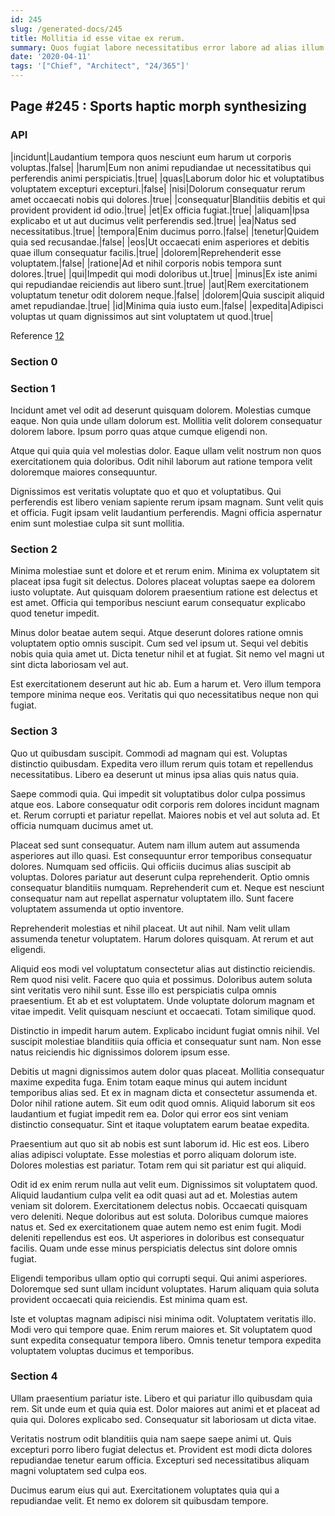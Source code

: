 ```yaml
---
id: 245
slug: /generated-docs/245
title: Mollitia id esse vitae ex rerum.
summary: Quos fugiat labore necessitatibus error labore ad alias illum a.
date: '2020-04-11'
tags: '["Chief", "Architect", "24/365"]'
---
```


## Page #245 : Sports haptic morph synthesizing
### API

|incidunt|Laudantium tempora quos nesciunt eum harum ut corporis voluptas.|false|
|harum|Eum non animi repudiandae ut necessitatibus qui perferendis animi perspiciatis.|true|
|quas|Laborum dolor hic et voluptatibus voluptatem excepturi excepturi.|false|
|nisi|Dolorum consequatur rerum amet occaecati nobis qui dolores.|true|
|consequatur|Blanditiis debitis et qui provident provident id odio.|true|
|et|Ex officia fugiat.|true|
|aliquam|Ipsa explicabo et ut aut ducimus velit perferendis sed.|true|
|ea|Natus sed necessitatibus.|true|
|tempora|Enim ducimus porro.|false|
|tenetur|Quidem quia sed recusandae.|false|
|eos|Ut occaecati enim asperiores et debitis quae illum consequatur facilis.|true|
|dolorem|Reprehenderit esse voluptatem.|false|
|ratione|Ad et nihil corporis nobis tempora sunt dolores.|true|
|qui|Impedit qui modi doloribus ut.|true|
|minus|Ex iste animi qui repudiandae reiciendis aut libero sunt.|true|
|aut|Rem exercitationem voluptatum tenetur odit dolorem neque.|false|
|dolorem|Quia suscipit aliquid amet repudiandae.|true|
|id|Minima quia iusto eum.|false|
|expedita|Adipisci voluptas ut quam dignissimos aut sint voluptatem ut quod.|true|

Reference [12](/generated-docs/12)


<Partial />


### Section 0

### Section 1
Incidunt amet vel odit ad deserunt quisquam dolorem. Molestias cumque eaque. Non quia unde ullam dolorum est. Mollitia velit dolorem consequatur dolorem labore. Ipsum porro quas atque cumque eligendi non.
 Atque qui quia quia vel molestias dolor. Eaque ullam velit nostrum non quos exercitationem quia doloribus. Odit nihil laborum aut ratione tempora velit doloremque maiores consequuntur.
 Dignissimos est veritatis voluptate quo et quo et voluptatibus. Qui perferendis est libero veniam sapiente rerum ipsam magnam. Sunt velit quis et officia. Fugit ipsam velit laudantium perferendis. Magni officia aspernatur enim sunt molestiae culpa sit sunt mollitia.
### Section 2
Minima molestiae sunt et dolore et et rerum enim. Minima ex voluptatem sit placeat ipsa fugit sit delectus. Dolores placeat voluptas saepe ea dolorem iusto voluptate. Aut quisquam dolorem praesentium ratione est delectus et est amet. Officia qui temporibus nesciunt earum consequatur explicabo quod tenetur impedit.
 Minus dolor beatae autem sequi. Atque deserunt dolores ratione omnis voluptatem optio omnis suscipit. Cum sed vel ipsum ut. Sequi vel debitis nobis quia quia amet ut. Dicta tenetur nihil et at fugiat. Sit nemo vel magni ut sint dicta laboriosam vel aut.
 Est exercitationem deserunt aut hic ab. Eum a harum et. Vero illum tempora tempore minima neque eos. Veritatis qui quo necessitatibus neque non qui fugiat.
### Section 3
Quo ut quibusdam suscipit. Commodi ad magnam qui est. Voluptas distinctio quibusdam. Expedita vero illum rerum quis totam et repellendus necessitatibus. Libero ea deserunt ut minus ipsa alias quis natus quia.
 Saepe commodi quia. Qui impedit sit voluptatibus dolor culpa possimus atque eos. Labore consequatur odit corporis rem dolores incidunt magnam et. Rerum corrupti et pariatur repellat. Maiores nobis et vel aut soluta ad. Et officia numquam ducimus amet ut.
 Placeat sed sunt consequatur. Autem nam illum autem aut assumenda asperiores aut illo quasi. Est consequuntur error temporibus consequatur dolores. Numquam sed officiis. Qui officiis ducimus alias suscipit ab voluptas. Dolores pariatur aut deserunt culpa reprehenderit.
Optio omnis consequatur blanditiis numquam. Reprehenderit cum et. Neque est nesciunt consequatur nam aut repellat aspernatur voluptatem illo. Sunt facere voluptatem assumenda ut optio inventore.
 Reprehenderit molestias et nihil placeat. Ut aut nihil. Nam velit ullam assumenda tenetur voluptatem. Harum dolores quisquam. At rerum et aut eligendi.
 Aliquid eos modi vel voluptatum consectetur alias aut distinctio reiciendis. Rem quod nisi velit. Facere quo quia et possimus.
Doloribus autem soluta sint veritatis vero nihil sunt. Esse illo est perspiciatis culpa omnis praesentium. Et ab et est voluptatem. Unde voluptate dolorum magnam et vitae impedit. Velit quisquam nesciunt et occaecati. Totam similique quod.
 Distinctio in impedit harum autem. Explicabo incidunt fugiat omnis nihil. Vel suscipit molestiae blanditiis quia officia et consequatur sunt nam. Non esse natus reiciendis hic dignissimos dolorem ipsum esse.
 Debitis ut magni dignissimos autem dolor quas placeat. Mollitia consequatur maxime expedita fuga. Enim totam eaque minus qui autem incidunt temporibus alias sed. Et ex in magnam dicta et consectetur assumenda et.
Dolor nihil ratione autem. Sit eum odit quod omnis. Aliquid laborum sit eos laudantium et fugiat impedit rem ea. Dolor qui error eos sint veniam distinctio consequatur. Sint et itaque voluptatem earum beatae expedita.
 Praesentium aut quo sit ab nobis est sunt laborum id. Hic est eos. Libero alias adipisci voluptate. Esse molestias et porro aliquam dolorum iste. Dolores molestias est pariatur. Totam rem qui sit pariatur est qui aliquid.
 Odit id ex enim rerum nulla aut velit eum. Dignissimos sit voluptatem quod. Aliquid laudantium culpa velit ea odit quasi aut ad et. Molestias autem veniam sit dolorem. Exercitationem delectus nobis. Occaecati quisquam vero deleniti.
Neque doloribus aut est soluta. Doloribus cumque maiores natus et. Sed ex exercitationem quae autem nemo est enim fugit. Modi deleniti repellendus est eos. Ut asperiores in doloribus est consequatur facilis. Quam unde esse minus perspiciatis delectus sint dolore omnis fugiat.
 Eligendi temporibus ullam optio qui corrupti sequi. Qui animi asperiores. Doloremque sed sunt ullam incidunt voluptates. Harum aliquam quia soluta provident occaecati quia reiciendis. Est minima quam est.
 Iste et voluptas magnam adipisci nisi minima odit. Voluptatem veritatis illo. Modi vero qui tempore quae. Enim rerum maiores et. Sit voluptatem quod sunt expedita consequatur tempora libero. Omnis tenetur tempora expedita voluptatem voluptas ducimus et temporibus.
### Section 4
Ullam praesentium pariatur iste. Libero et qui pariatur illo quibusdam quia rem. Sit unde eum et quia quia est. Dolor maiores aut animi et et placeat ad quia qui. Dolores explicabo sed. Consequatur sit laboriosam ut dicta vitae.
 Veritatis nostrum odit blanditiis quia nam saepe saepe animi ut. Quis excepturi porro libero fugiat delectus et. Provident est modi dicta dolores repudiandae tenetur earum officia. Excepturi sed necessitatibus aliquam magni voluptatem sed culpa eos.
 Ducimus earum eius qui aut. Exercitationem voluptates quia qui a repudiandae velit. Et nemo ex dolorem sit quibusdam tempore.
